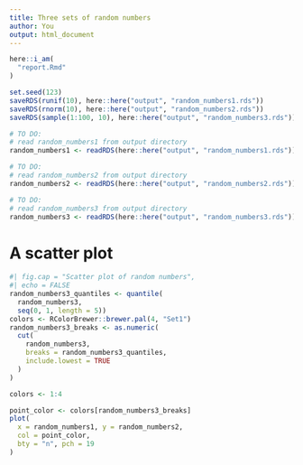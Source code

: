 ```yaml
---
title: Three sets of random numbers
author: You
output: html_document
---
```


```r
here::i_am(
  "report.Rmd"
)
```


```r
set.seed(123)
saveRDS(runif(10), here::here("output", "random_numbers1.rds"))
saveRDS(rnorm(10), here::here("output", "random_numbers2.rds"))
saveRDS(sample(1:100, 10), here::here("output", "random_numbers3.rds"))


```

```r

# TO DO:
# read random_numbers1 from output directory
random_numbers1 <- readRDS(here::here("output", "random_numbers1.rds"))

# TO DO:
# read random_numbers2 from output directory
random_numbers2 <- readRDS(here::here("output", "random_numbers2.rds"))

# TO DO:
# read random_numbers3 from output directory
random_numbers3 <- readRDS(here::here("output", "random_numbers3.rds"))


```

# A scatter plot

```r
#| fig.cap = "Scatter plot of random numbers",
#| echo = FALSE
random_numbers3_quantiles <- quantile(
  random_numbers3, 
  seq(0, 1, length = 5))
colors <- RColorBrewer::brewer.pal(4, "Set1")
random_numbers3_breaks <- as.numeric(
  cut(
    random_numbers3, 
    breaks = random_numbers3_quantiles,
    include.lowest = TRUE
  )
)

colors <- 1:4

point_color <- colors[random_numbers3_breaks]
plot(
  x = random_numbers1, y = random_numbers2,
  col = point_color,
  bty = "n", pch = 19
)
```
